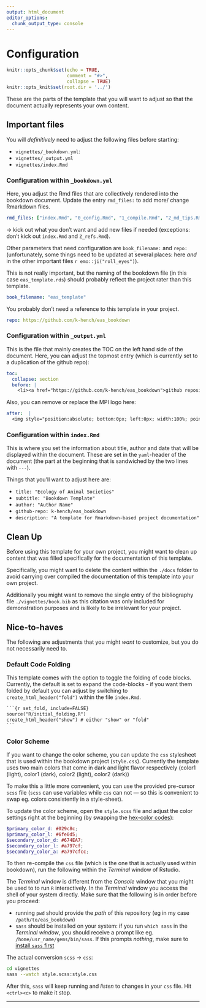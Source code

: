 ```yaml
---
output: html_document
editor_options:
  chunk_output_type: console
---
```


# Configuration

```r
knitr::opts_chunk$set(echo = TRUE,
                      comment = "#>",
                      collapse = TRUE)
knitr::opts_knit$set(root.dir = '../')
```

These are the parts of the template that you will want to adjust so that the document actually represents your own content.

## Important files

You will *definitively* need to adjust the following files before starting:

- `vignettes/_bookdown.yml`:
- `vignettes/_output.yml`
- `vignettes/index.Rmd`

### Configuration within `_bookdown.yml`

Here, you adjust the Rmd files that are collectively rendered into the bookdown document.
Update the entry `rmd_files:` to add more/ change Rmarkdown files.

```yml
rmd_files: ["index.Rmd", "0_config.Rmd", "1_compile.Rmd", "2_md_tips.Rmd", "3_template_script.Rmd", "Z_refs.Rmd"]
```

$\rightarrow$ kick out what you don't want and add new files if needed (exceptions: don't kick out `index.Rmd` and `Z_refs.Rmd`).

Other parameters that need configuration are `book_filename:` and `repo:` (unfortunately, some things need to be updated at several places: here *and* in the other important files `r emo::ji("roll_eyes")`).

This is not really important, but the naming of the bookdown file (in this case `eas_template.rds`) should probably reflect the project rater than this template.

```yml
book_filename: "eas_template"

```

You probably don't need a reference to this template in your project.

```yml
repo: https://github.com/k-hench/eas_bookdown
```

### Configuration within `_output.yml`

This is the file that mainly creates the TOC on the left hand side of the document.
Here, you can adjust the topmost entry (which is currently set to a duplication of the github repo):

```yml
toc:
  collapse: section
  before: |
    <li><a href="https://github.com/k-hench/eas_bookdown">github repository</a></li>
```

Also, you can remove or replace the MPI logo here:

```yml
after:  |
  <img style="position:absolute; bottom:0px; left:0px; width:100%; pointer-events:none;" src="./img/eas_logo.svg">
```

### Configuration within `index.Rmd`

This is where you set the information about title, author and date that will be displayed within the document.
These are set in the `yaml`-header of the document (the part at the beginning that is sandwiched by the two lines with `---`).

Things that you'll want to adjust here are:

- `title: "Ecology of Animal Societies"`
- `subtitle: "Bookdown Template"`
- `author: "Author Name"`
- `github-repo: k-hench/eas_bookdown`
- `description: "A template for Rmarkdown-based project documentation"`

## Clean Up

Before using this template for your own project, you might want to clean up content that was filled specifically for the documentation of this template.

Specifically, you might want to delete the content within the `./docs` folder to avoid carrying over compiled the documentation of this template into your own project.

Additionally you might want to remove the single entry of the bibliography file `./vignettes/book.bib` as this citation was only included for demonstration purposes and is likely to be irrelevant for your project.

## Nice-to-haves

The following are adjustments that you might *want* to customize, but you do not necessarily need to.

### Default Code Folding

This template comes with the option to toggle the folding of code blocks.
Currently, the default is set to expand the code-blocks - if you want them folded by default you can adjust by switching to `create_html_header("fold")` within the file `index.Rmd`. 

```md
`​``{r set_fold, include=FALSE}
source("R/initial_folding.R")
create_html_header("show") # either "show" or "fold"
`​``
```

### Color Scheme

If you want to change the color scheme, you can update the `css` stylesheet that is used within the bookdown project (`style.css`).
Currently the template uses two main colors that come in dark and light flavor respectively (<span class="c1l">color1 (light)</span>, <span class="c1d">color1 (dark)</span>, <span class="c2l">color2 (light)</span>, <span class="c2d">color2 (dark)</span>)

To make this a little more convenient, you can use the provided pre-cursor `scss` file (`scss` can use variables while `css` can not --- so this is convenient to swap eg. colors consistently in a style-sheet).

To update the color scheme, open the `style.scss` file and adjust the color settings right at the beginning (by swapping the [hex-color codes](https://www.hexcolortool.com/#029c8c)):

```scss
$primary_color_d: #029c8c;
$primary_color_l: #6fe0d5;
$secondary_color_d: #674EA7;
$secondary_color_l: #a797cf;
$secondary_color_a: #a797cfcc;
```

To then re-compile the `css` file (which is the one that is actually used within bookdown), run the following within the *Terminal* window of Rstudio.

:::beware
The *Terminal* window is different from the *Console* window that you might be used to to run `R` interactively.
In the *Terminal* window you access the shell of your system directly. Make sure that the following is in order before you proceed:

- running `pwd` should provide the *path* of this repository (eg in my case `/path/to/eas_bookdown`)
- `sass` should be installed on your system: if you run `which sass` in the *Terminal window*, you should receive a prompt like eg. `/home/usr_name/gems/bin/sass`. If this prompts *nothing*, make sure to [install `sass` first](https://sass-lang.com/install)
:::

The actual conversion `scss` $\rightarrow$ `css`:
```sh
cd vignettes
sass --watch style.scss:style.css
```

After this, `sass` will keep running and *listen* to changes in your `css` file.
Hit `<ctrl><c>` to make it stop.

---
